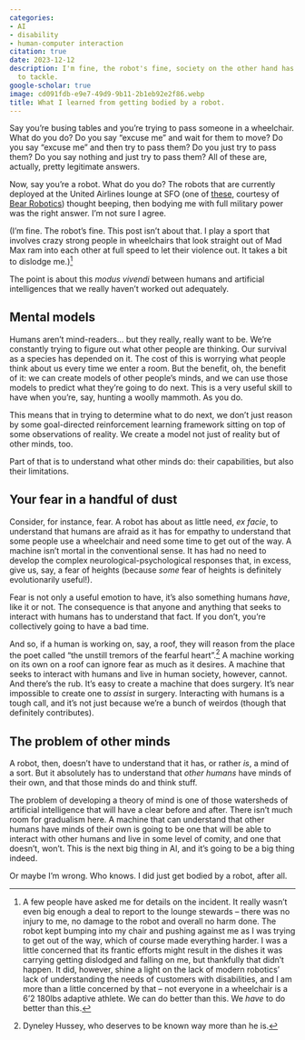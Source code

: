 ```yaml
---
categories:
- AI
- disability
- human-computer interaction
citation: true
date: 2023-12-12
description: I'm fine, the robot's fine, society on the other hand has some questions
  to tackle.
google-scholar: true
image: cd091fdb-e9e7-49d9-9b11-2b1eb92e2f86.webp
title: What I learned from getting bodied by a robot.
---
```


Say you're busing tables and you're trying to pass someone in a wheelchair. What do you do? Do you say "excuse me" and wait for them to move? Do you say "excuse me" and then try to pass them? Do you just try to pass them? Do you say nothing and just try to pass them? All of these are, actually, pretty legitimate answers.

Now, say you're a robot. What do you do? The robots that are currently deployed at the United Airlines lounge at SFO (one of [these](https://www.reddit.com/r/unitedairlines/comments/10pdr0u/the_robots_arrived_today_at_the_new_ord_c_club/), courtesy of [Bear Robotics](https://www.bearrobotics.ai)) thought beeping, then bodying me with full military power was the right answer. I'm not sure I agree.

(I'm fine. The robot's fine. This post isn't about that. I play a sport that involves crazy strong people in wheelchairs that look straight out of Mad Max ram into each other at full speed to let their violence out. It takes a bit to dislodge me.)^[A few people have asked me for details on the incident. It really wasn't even big enough a deal to report to the lounge stewards – there was no injury to me, no damage to the robot and overall no harm done. The robot kept bumping into my chair and pushing against me as I was trying to get out of the way, which of course made everything harder. I was a little concerned that its frantic efforts might result in the dishes it was carrying getting dislodged and falling on me, but thankfully that didn't happen. It did, however, shine a light on the lack of modern robotics' lack of understanding the needs of customers with disabilities, and I am more than a little concerned by that – not everyone in a wheelchair is a 6'2 180lbs adaptive athlete. We can do better than this. We _have_ to do better than this.]

The point is about this _modus vivendi_ between humans and artificial intelligences that we really haven't worked out adequately.


## Mental models

Humans aren't mind-readers... but they really, really want to be. We're constantly trying to figure out what other people are thinking. Our survival as a species has depended on it. The cost of this is worrying what people think about us every time we enter a room. But the benefit, oh, the benefit of it: we can create models of other people's minds, and we can use those models to predict what they're going to do next. This is a very useful skill to have when you're, say, hunting a woolly mammoth. As you do.

This means that in trying to determine what to do next, we don't just reason by some goal-directed reinforcement learning framework sitting on top of some observations of reality. We create a model not just of reality but of other minds, too. 

Part of that is to understand what other minds do: their capabilities, but also their limitations.


## Your fear in a handful of dust

Consider, for instance, fear. A robot has about as little need, _ex facie_, to understand that humans are afraid as it has for empathy to understand that some people use a wheelchair and need some time to get out of the way. A machine isn't mortal in the conventional sense. It has had no need to develop the complex neurological-psychological responses that, in excess, give us, say, a fear of heights (because _some_ fear of heights is definitely evolutionarily useful!).

Fear is not only a useful emotion to have, it's also something humans _have_, like it or not. The consequence is that anyone and anything that seeks to interact with humans has to understand that fact. If you don't, you're collectively going to have a bad time.

And so, if a human is working on, say, a roof, they will reason from the place the poet called "the unstill tremors of the fearful heart".^[Dyneley Hussey, who deserves to be known way more than he is.] A machine working on its own on a roof can ignore fear as much as it desires. A machine that seeks to interact with humans and live in human society, however, cannot. And there's the rub. It's easy to create a machine that does surgery. It's near impossible to create one to _assist_ in surgery. Interacting with humans is a tough call, and it's not just because we're a bunch of weirdos (though that definitely contributes).


## The problem of other minds

A robot, then, doesn't have to understand that it has, or rather _is_, a mind of a sort. But it absolutely has to understand that _other humans_ have minds of their own, and that those minds do and think stuff. 

The problem of developing a theory of mind is one of those watersheds of artificial intelligence that will have a clear before and after. There isn't much room for gradualism here. A machine that can understand that other humans have minds of their own is going to be one that will be able to interact with other humans and live in some level of comity, and one that doesn't, won't. This is the next big thing in AI, and it's going to be a big thing indeed.

Or maybe I'm wrong. Who knows. I did just get bodied by a robot, after all.
